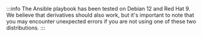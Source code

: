 :::info
The Ansible playbook has been tested on Debian 12 and Red Hat 9. We believe that derivatives should also work, but it's important to note that you may encounter unexpected errors if you are not using one of these two distributions.
:::
